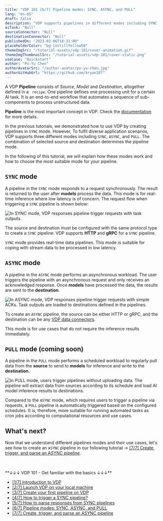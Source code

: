 ```yaml
---
title: "VDP 101 [6/7] Pipeline modes: SYNC, ASYNC, and PULL"
lang: "en-US"
draft: false
description: "VDP supports pipelines in different modes including SYNC, ASYNC and PULL to fulfil diverse application scenarios."
aiTask: "Null"
sourceConnector: "Null"
destinationConnector: "Null"
publishedOn: "2023-03-06T18:31:00"
placeholderColor: "bg-instillYellow50"
themeImgSrc: "/tutorial-assets/vdp-101/cover-animation.gif"
themeImgThumbnailSrc: "/tutorial-assets/vdp-101/cover-static.png"
useCase: "Quickstart"
author: "Po-Yu Chen"
authorAvatarSrc: "/author-avatar/po-yu-chen.jpg"
authorGitHubUrl: "https://github.com/bryan107"
---
```


A VDP **Pipeline** consists of _Source_, _Model_ and _Destination_, altogether defined in a ` recipe`. One pipeline defines one processing unit for a certain AI task.
It is an end-to-end workflow that automates a sequence of sub-components to process unstructured data.

<InfoBlock type="info" title="info">

**Pipeline** is the most important concept in VDP. Check the [documentation](/docs/latest/core/pipeline/?utm_source=blog&utm_medium=link&utm_campaign=vdp-101-6-pipeline-modes) for more details.

</InfoBlock>

In the previous tutorials, we demonstrated how to use VDP by creating pipelines in `SYNC` mode. However, To fulfil diverse application scenarios, VDP supports three different modes including `SYNC`, `ASYNC`, and `PULL`.
The combination of selected source and destination determines the pipeline mode.

In the following of this tutorial, we will explain how these modes work and how to choose the most suitable mode for your pipeline.

## `SYNC` mode

A pipeline in the `SYNC` mode responds to a request synchronously. The result is returned to the user after **models** process the data. This mode is for real-time inference where low latency is of concern. The request flow when triggering a `SYNC` pipeline is shown below:

<img
  src="/tutorial-assets/vdp-101/6-pipeline-modes/sync.svg"
  alt="In SYNC mode, VDP responses pipeline trigger requests with task outputs."
/>

The source and destination must be configured with the same protocol type to create a `SYNC` pipeline. VDP supports **HTTP** and **gRPC** for a `SYNC` pipeline.

`SYNC` mode provides real-time data pipelines. This mode is suitable for coping with stream data to be processed in low latency.

## `ASYNC` mode

A pipeline in the `ASYNC` mode performs an asynchronous workload. The user triggers the pipeline with an asynchronous request and only receives an acknowledged response. Once **models** have processed the data, the results are sent to the **destination**.

<img
  src="/tutorial-assets/vdp-101/6-pipeline-modes/async.svg"
  alt="In ASYNC mode, VDP responses pipeline trigger requests with simple ACKs. Task outputs are loaded to destinations defined in the pipelines."
/>

To create an `ASYNC` pipeline, the source can be either HTTP or gRPC, and the destination can be any [VDP data connectors](/docs/latest/vdp/data-connector).

This mode is for use cases that do not require the inference results immediately.

## `PULL` mode (coming soon)

A pipeline in the `PULL` mode performs a scheduled workload to regularly pull data from the **source** to send to **models** for inference and write to the **destination**.

<img
  src="/tutorial-assets/vdp-101/6-pipeline-modes/pull.svg"
  alt="In PULL mode, users trigger pipelines without uploading data. The pipeline will extract data from sources according to its schedule and load AI model inference results to destinations."
/>

Compared to the `ASYNC` mode, which requires users to trigger a pipeline via requests, a `PULL` pipeline is automatically triggered based on the configured schedules.
It is, therefore, more suitable for running automated tasks as cron jobs according to computational resources and use cases.

## What's next?

Now that we understand different pipelines modes and their use cases, let's see how to create an `ASYNC` pipeline in our following tutorial → [[7/7] Create, trigger, and parse an ASYNC pipeline](/tutorials/vdp-101-7-create-trigger-parse-an-async-pipeline/?utm_source=blog&utm_medium=link&utm_campaign=vdp-101-6-pipeline-modes).

<br />
<br />
**↓↓↓ VDP 101 - Get familiar with the basics ↓↓↓**

- [[1/7] Introduction to VDP](/tutorials/vdp-101-1-introduction)
- [[2/7] Launch VDP on your local machine](/tutorials/vdp-101-2-quickstart)
- [[3/7] Create your first pipeline on VDP](/tutorials/vdp-101-3-create-your-first-pipeline)
- [[4/7] How to trigger a SYNC pipeline?](/tutorials/vdp-101-4-how-to-trigger-a-sync-pipeline)
- [[5/7] How to parse responses from SYNC pipelines](/tutorials/vdp-101-5-how-to-parse-vdp-responses)
- [[6/7] Pipeline modes: SYNC, ASYNC, and PULL](/tutorials/vdp-101-6-pipeline-modes)
- [[7/7] Create, trigger, and parse an ASYNC pipeline](/tutorials/vdp-101-7-create-trigger-parse-an-async-pipeline)
